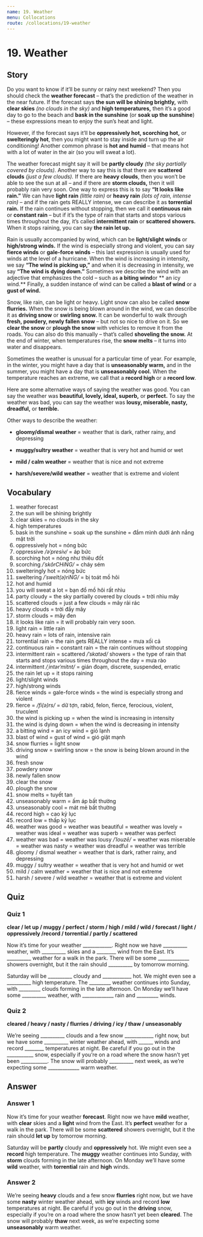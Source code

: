 ```yaml
---
name: 19. Weather
menu: Collocations
route: /collocations/19-weather
---
```


# 19. Weather

## Story

Do you want to know if it’ll be sunny or rainy next weekend? Then you should check the **weather forecast** – that’s the prediction of the weather in the near future. 
If the forecast says **the sun will be shining brightly,** with **clear skies** *(no clouds in the sky)* and **high temperatures,** then it’s a good day to go to the beach and **bask in the sunshine** (or **soak up the sunshine**) – these expressions mean to enjoy the sun’s heat and light. 

However, if the forecast says it’ll be **oppressively hot, scorching hot,** or **swelteringly hot**, then you might want to stay inside and turn up the air conditioning! Another common phrase is **hot and humid** – that means hot with a lot of water in the air (so you will sweat a lot).

The weather forecast might say it will be **partly cloudy** *(the sky partially covered by clouds).* Another way to say this is that there are **scattered clouds** *(just a few clouds).* If there are **heavy clouds**, then you won’t be able to see the sun at all – and if there are **storm clouds,** then it will probably rain very soon. One way to express this is to say **“It looks like rain.”**
We can have **light rain** *(little rain)* or **heavy rain** *(lots of rain, intense rain)* – and if the rain gets REALLY intense, we can describe it as **torrential rain.** If the rain continues without stopping, then we call it **continuous rain** or **constant rain** – but if it’s the type of rain that starts and stops various times throughout the day, it’s called **intermittent rain** or **scattered showers.** When it stops raining, you can say **the rain let up.**

Rain is usually accompanied by wind, which can be **light/slight winds** or **high/strong winds.** If the wind is especially strong and violent, you can say **fierce winds** or **gale-force winds** – this last expression is usually used for winds at the level of a hurricane. When the wind is increasing in intensity, we say **“The wind is picking up,”** and when it is decreasing in intensity, we say **“The wind is dying down.”**
Sometimes we describe the wind with an adjective that emphasizes the cold – such as **a biting wind**or ** an icy wind.** Finally, a sudden instance of wind can be called a **blast of wind** or a **gust of wind.**

Snow, like rain, can be light or heavy. Light snow can also be called **snow flurries.** When the snow is being blown around in the wind, we can describe it as **driving snow** or **swirling snow.** It can be wonderful to walk through **fresh, powdery, newly fallen snow** – but not so nice to drive on it. So we **clear the snow** or **plough the snow** with vehicles to remove it from the roads. You can also do this manually – that’s called **shoveling the snow.** At the end of winter, when temperatures rise, the **snow melts** – it turns into water and disappears.

Sometimes the weather is unusual for a particular time of year. For example, in the winter, you might have a day that is **unseasonably warm,** and in the summer, you might have a day that is **unseasonably cool.** When the temperature reaches an extreme, we call that a **record high** or a **record low**.

Here are some alternative ways of saying the weather was good. You can say the weather was **beautiful, lovely, ideal, superb,** or **perfect.** To say the weather was bad, you can say the weather was **lousy, miserable, nasty, dreadful,** or **terrible.**

Other ways to describe the weather:

* **gloomy/dismal weather** = weather that is dark, rather rainy, and depressing

* **muggy/sultry weather** = weather that is very hot and humid or wet 

* **mild / calm weather** = weather that is nice and not extreme 

* **harsh/severe/wild weather** = weather that is extreme and violent 

## Vocabulary

1. weather forecast
2. the sun will be shining brightly
3. clear skies = no clouds in the sky
4. high temperatures
5. bask in the sunshine = soak up the sunshine = đắm mình dưới ánh nắng mặt trời
6. oppressively hot = nóng bức
7. oppressive _/əˈpresiv/_ = áp bức
8. scorching hot = nóng như thiêu đốt
9. scorching _/ˈskôrCHiNG/_ = cháy sém
10. swelteringly hot = nóng bức 
11. sweltering _/ˈswelt(ə)riNG/_ = bị toát mồ hôi
12. hot and humid
13. you will sweat a lot = bạn đổ mồ hôi rất nhìu
14. party cloudy = the sky partially covered by clouds = trời nhìu mây
15. scattered clouds = just a few clouds = mây rải rác
16. heavy clouds = trời đầy mây
17. storm clouds = mây đen
18. it looks like rain = it will probably rain very soon.
19. light rain = little rain
20. heavy rain  = lots of rain, intensive rain
21. torrential rain = the rain gets REALLY intense = mưa xối cả
22. continuous rain = constant rain = the rain continues without stopping
23. intermittent rain = scattered */ˈskatəd/* showers = the type of rain that starts and stops various times throughout the day = mưa rào
24. intermittent  */ˌintərˈmitnt/* = gián đoạm, discrete, suspended, erratic
25. the rain let up = it stops raining 
26. light/slight winds
27. high/strong winds
28. fierce winds = gale-force winds = the wind is especially strong and violent
29.  fierce = */fi(ə)rs/* = dữ tợn, rabid, felon, fierce, ferocious, violent, truculent
30. the wind is picking up = when the wind is increasing in intensity 
31. the wind is dying down = when the wind is decreasing in intensity 
32. a bitting wind = an icy wind = gió lạnh
33. blast of wind = gust of wind = gió giật mạnh
34. snow flurries = light snow 
35. driving snow = swirling snow = the snow is being blown around in the wind 
36. fresh snow
37. powdery snow
38. newly fallen snow
39. clear the snow
40. plough the snow
41. snow melts = tuyết tan
42. unseasonably warm = ấm áp bất thường
43. unseasonably cool = mát mẻ bất thường
44. record high  = cao kỷ lục
45. record low = thấp kỷ lục
46. weather was good = weather was beautiful = weather was lovely = weather was ideal =  weather was superb = weather was perfect
47. weather was bad = weather was lousy _/ˈlouzē/_  = weather was miserable = weather was nasty = weather was dreadful = weather was terrible
48. gloomy / dismal weather = weather that is dark, rather rainy, and depressing 
49. muggy / sultry weather = weather that is very hot and humid or wet 
50. mild / calm weather = weather that is nice and not extreme 
51. harsh / severe / wild weather = weather that is extreme and violent 

## Quiz

### Quiz 1

**clear / let up / muggy / perfect / storm / high / mild / wild / forecast / light / oppressively /record / torrential / partly / scattered**

Now it’s time for your weather ____________. Right now we have __________ weather, with __________ skies and a ________ wind from the East. It’s __________ weather for a walk in the park. There will be some _____________ showers overnight, but it the rain should __________ by tomorrow morning. 

Saturday will be __________ cloudy and ____________ hot. We might even see a __________ high temperature. The _________ weather continues into Sunday, with _________ clouds forming in the late afternoon. On Monday we’ll have some __________ weather, with _____________ rain and _________ winds. 

### Quiz 2

**cleared / heavy / nasty / flurries / driving / icy / thaw / unseasonably**

We’re seeing __________ clouds and a few snow ____________ right now, but we have some __________ winter weather ahead, with ______ winds and record ________ temperatures at night. Be careful if you go out in the ___________ snow, especially if you’re on a road where the snow hasn’t yet been ___________. The snow will probably __________ next week, as we’re expecting some _____________ warm weather. 

## Answer

### Answer 1

Now it’s time for your weather **forecast**. Right now we have **mild** weather, with **clear** skies and a **light** wind from the East. It’s **perfect** weather for a walk in the park. There will be some **scattered** showers overnight, but it the rain should **let up** by tomorrow morning. 

Saturday will be **partly** cloudy and **oppressively** hot. We might even see a **record** high temperature. The **muggy** weather continues into Sunday, with **storm** clouds forming in the late afternoon. On Monday we’ll have some **wild** weather, with **torrential** rain and **high** winds. 

### Answer 2

We’re seeing **heavy** clouds and a few snow **flurries** right now, but we have some **nasty** winter weather ahead, with **icy** winds and record **low** temperatures at night. Be careful if you go out in the **driving** snow, especially if you’re on a road where the snow hasn’t yet been **cleared**. The snow will probably **thaw** next week, as we’re expecting some **unseasonably** warm weather. 
